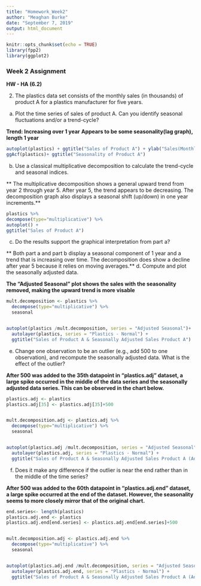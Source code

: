 ---
title: "Homework_Week2"
author: "Meaghan Burke"
date: "September 7, 2019"
output: html_document
---

```{r setup, include=FALSE}
knitr::opts_chunk$set(echo = TRUE)
library(fpp2)
library(ggplot2)
```

### Week 2 Assignment 

**HW - HA (6.2)**


2. The plastics data set consists of the monthly sales (in thousands) of product A for a plastics manufacturer for five years. 



a. Plot the time series of sales of product A. Can you identify seasonal fluctuations and/or a trend-cycle?

**Trend: Increasing over 1 year**
**Appears to be some seasonality(lag graph), length 1 year** 

```{r}

autoplot(plastics) + ggtitle("Sales of Product A") + ylab("Sales(Monthly)")
ggAcf(plastics)+ ggtitle("Seasonality of Product A") 
```


b. Use a classical multiplicative decomposition to calculate the trend-cycle and seasonal indices.

** The multiplicative decomposition shows a general upward trend from year 2 through year 5. After year 5, the trend appears to be decreasing. The decomposition graph also displays a seasonal shift (up/down) in one year increments.**
```{r}
plastics %>%
decompose(type="multiplicative") %>% 
autoplot() + 
ggtitle("Sales of Product A")
```




c. Do the results support the graphical interpretation from part a?

** Both part a and part b display a seasonal component of 1 year and a trend that is increasing over time. The decomposition does show a decline after year 5 because it relies on moving averages.**
d. Compute and plot the seasonally adjusted data.

**The "Adjusted Seasonal" plot shows the sales with the seasonality removed, making the upward trend is more visable**
```{r}

mult.decomposition <- plastics %>%
  decompose(type="multiplicative") %>%
  seasonal


autoplot(plastics /mult.decomposition, series = "Adjusted Seasonal")+ 
  autolayer(plastics, series = "Plastics - Normal") +
  ggtitle("Sales of Product A & Seasonally Adjusted Sales Product A")
```


e. Change one observation to be an outlier (e.g., add 500 to one observation), and recompute the seasonally adjusted data. What is the effect of the outlier?

**After 500 was added to the 35th datapoint in "plastics.adj" dataset, a large spike occurred in the middle of the data series and the seasonally adjusted data series. This can be observed in the chart below.**


```{r}
plastics.adj <- plastics
plastics.adj[35] <- plastics.adj[35]+500


mult.decomposition.adj <- plastics.adj %>%
  decompose(type="multiplicative") %>%
  seasonal


autoplot(plastics.adj /mult.decomposition, series = "Adjusted Seasonal")+ 
  autolayer(plastics.adj, series = "Plastics - Normal") +
  ggtitle("Sales of Product A & Seasonally Adjusted Sales Product A (Adjusted Series [MIDDLE])")
```

f. Does it make any difference if the outlier is near the end rather than in the middle of the time series?



**After 500 was added to the 60th datapoint in "plastics.adj.end" dataset, a large spike occurred at the end of the dataset. However, the seasonality seems to more closely mirror that of the original chart. ** 


```{r}
end.series<- length(plastics)
plastics.adj.end <- plastics
plastics.adj.end[end.series] <- plastics.adj.end[end.series]+500


mult.decomposition.adj <- plastics.adj.end %>%
  decompose(type="multiplicative") %>%
  seasonal


autoplot(plastics.adj.end /mult.decomposition, series = "Adjusted Seasonal [END]")+ 
  autolayer(plastics.adj.end, series = "Plastics - Normal") +
  ggtitle("Sales of Product A & Seasonally Adjusted Sales Product A (Adjusted Series [END])")
```
